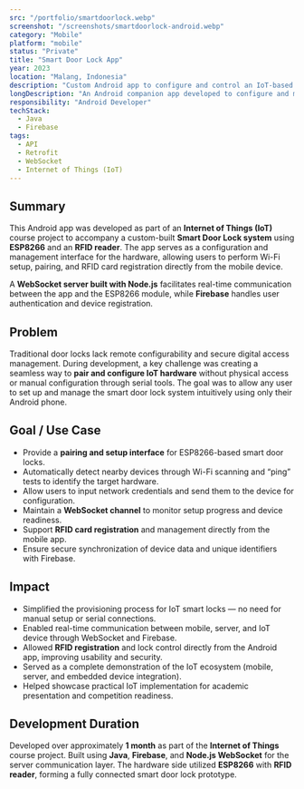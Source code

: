 ```yaml
---
src: "/portfolio/smartdoorlock.webp"
screenshot: "/screenshots/smartdoorlock-android.webp"
category: "Mobile"
platform: "mobile"
status: "Private"
title: "Smart Door Lock App"
year: 2023
location: "Malang, Indonesia"
description: "Custom Android app to configure and control an IoT-based smart door lock powered by ESP8266 and RFID."
longDescription: "An Android companion app developed to configure and manage an ESP8266-based IoT Smart Door Lock equipped with an RFID reader. The app handles Wi-Fi provisioning, device pairing, and real-time communication with the lock through WebSocket and Firebase integration, allowing users to manage access credentials and system configuration seamlessly."
responsibility: "Android Developer"
techStack:
  - Java
  - Firebase
tags:
  - API
  - Retrofit
  - WebSocket
  - Internet of Things (IoT)
---
```


## Summary

This Android app was developed as part of an **Internet of Things (IoT)** course project to accompany a custom-built **Smart Door Lock system** using **ESP8266** and an **RFID reader**.
The app serves as a configuration and management interface for the hardware, allowing users to perform Wi-Fi setup, pairing, and RFID card registration directly from the mobile device.

A **WebSocket server built with Node.js** facilitates real-time communication between the app and the ESP8266 module, while **Firebase** handles user authentication and device registration.


## Problem

Traditional door locks lack remote configurability and secure digital access management.
During development, a key challenge was creating a seamless way to **pair and configure IoT hardware** without physical access or manual configuration through serial tools.
The goal was to allow any user to set up and manage the smart door lock system intuitively using only their Android phone.

## Goal / Use Case

- Provide a **pairing and setup interface** for ESP8266-based smart door locks.
- Automatically detect nearby devices through Wi-Fi scanning and “ping” tests to identify the target hardware.
- Allow users to input network credentials and send them to the device for configuration.
- Maintain a **WebSocket channel** to monitor setup progress and device readiness.
- Support **RFID card registration** and management directly from the mobile app.
- Ensure secure synchronization of device data and unique identifiers with Firebase.

## Impact

- Simplified the provisioning process for IoT smart locks — no need for manual setup or serial connections.
- Enabled real-time communication between mobile, server, and IoT device through WebSocket and Firebase.
- Allowed **RFID registration** and lock control directly from the Android app, improving usability and security.
- Served as a complete demonstration of the IoT ecosystem (mobile, server, and embedded device integration).
- Helped showcase practical IoT implementation for academic presentation and competition readiness.

## Development Duration

Developed over approximately **1 month** as part of the **Internet of Things** course project.
Built using **Java**, **Firebase**, and **Node.js WebSocket** for the server communication layer.
The hardware side utilized **ESP8266** with **RFID reader**, forming a fully connected smart door lock prototype.
